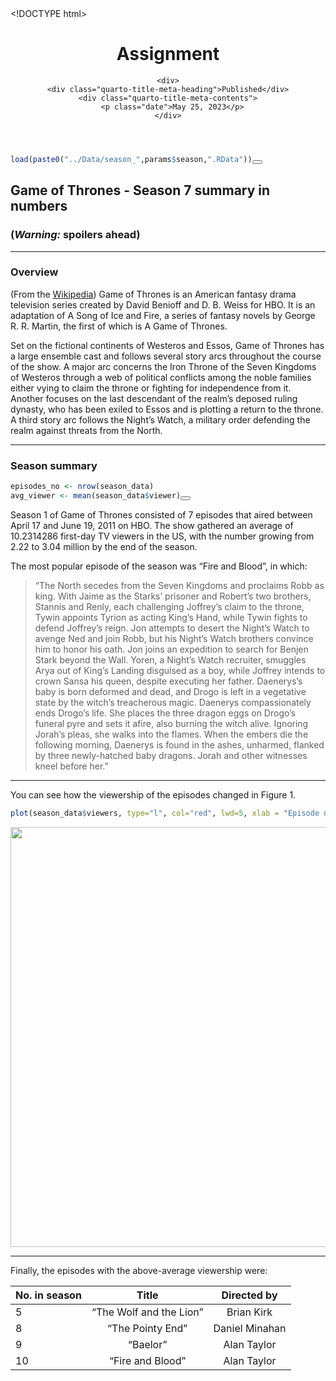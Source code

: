 <!DOCTYPE html>
<html xmlns="http://www.w3.org/1999/xhtml" lang="en" xml:lang="en"><head>

<meta charset="utf-8">
<meta name="generator" content="quarto-1.1.189">

<meta name="viewport" content="width=device-width, initial-scale=1.0, user-scalable=yes">

<meta name="dcterms.date" content="2023-05-25">

<title>Assignment</title>
<style>
code{white-space: pre-wrap;}
span.smallcaps{font-variant: small-caps;}
div.columns{display: flex; gap: min(4vw, 1.5em);}
div.column{flex: auto; overflow-x: auto;}
div.hanging-indent{margin-left: 1.5em; text-indent: -1.5em;}
ul.task-list{list-style: none;}
ul.task-list li input[type="checkbox"] {
  width: 0.8em;
  margin: 0 0.8em 0.2em -1.6em;
  vertical-align: middle;
}
pre > code.sourceCode { white-space: pre; position: relative; }
pre > code.sourceCode > span { display: inline-block; line-height: 1.25; }
pre > code.sourceCode > span:empty { height: 1.2em; }
.sourceCode { overflow: visible; }
code.sourceCode > span { color: inherit; text-decoration: inherit; }
div.sourceCode { margin: 1em 0; }
pre.sourceCode { margin: 0; }
@media screen {
div.sourceCode { overflow: auto; }
}
@media print {
pre > code.sourceCode { white-space: pre-wrap; }
pre > code.sourceCode > span { text-indent: -5em; padding-left: 5em; }
}
pre.numberSource code
  { counter-reset: source-line 0; }
pre.numberSource code > span
  { position: relative; left: -4em; counter-increment: source-line; }
pre.numberSource code > span > a:first-child::before
  { content: counter(source-line);
    position: relative; left: -1em; text-align: right; vertical-align: baseline;
    border: none; display: inline-block;
    -webkit-touch-callout: none; -webkit-user-select: none;
    -khtml-user-select: none; -moz-user-select: none;
    -ms-user-select: none; user-select: none;
    padding: 0 4px; width: 4em;
    color: #aaaaaa;
  }
pre.numberSource { margin-left: 3em; border-left: 1px solid #aaaaaa;  padding-left: 4px; }
div.sourceCode
  {   }
@media screen {
pre > code.sourceCode > span > a:first-child::before { text-decoration: underline; }
}
code span.al { color: #ff0000; font-weight: bold; } /* Alert */
code span.an { color: #60a0b0; font-weight: bold; font-style: italic; } /* Annotation */
code span.at { color: #7d9029; } /* Attribute */
code span.bn { color: #40a070; } /* BaseN */
code span.bu { color: #008000; } /* BuiltIn */
code span.cf { color: #007020; font-weight: bold; } /* ControlFlow */
code span.ch { color: #4070a0; } /* Char */
code span.cn { color: #880000; } /* Constant */
code span.co { color: #60a0b0; font-style: italic; } /* Comment */
code span.cv { color: #60a0b0; font-weight: bold; font-style: italic; } /* CommentVar */
code span.do { color: #ba2121; font-style: italic; } /* Documentation */
code span.dt { color: #902000; } /* DataType */
code span.dv { color: #40a070; } /* DecVal */
code span.er { color: #ff0000; font-weight: bold; } /* Error */
code span.ex { } /* Extension */
code span.fl { color: #40a070; } /* Float */
code span.fu { color: #06287e; } /* Function */
code span.im { color: #008000; font-weight: bold; } /* Import */
code span.in { color: #60a0b0; font-weight: bold; font-style: italic; } /* Information */
code span.kw { color: #007020; font-weight: bold; } /* Keyword */
code span.op { color: #666666; } /* Operator */
code span.ot { color: #007020; } /* Other */
code span.pp { color: #bc7a00; } /* Preprocessor */
code span.sc { color: #4070a0; } /* SpecialChar */
code span.ss { color: #bb6688; } /* SpecialString */
code span.st { color: #4070a0; } /* String */
code span.va { color: #19177c; } /* Variable */
code span.vs { color: #4070a0; } /* VerbatimString */
code span.wa { color: #60a0b0; font-weight: bold; font-style: italic; } /* Warning */
</style>


<script src="Assignment_files/libs/clipboard/clipboard.min.js"></script>
<script src="Assignment_files/libs/quarto-html/quarto.js"></script>
<script src="Assignment_files/libs/quarto-html/popper.min.js"></script>
<script src="Assignment_files/libs/quarto-html/tippy.umd.min.js"></script>
<script src="Assignment_files/libs/quarto-html/anchor.min.js"></script>
<link href="Assignment_files/libs/quarto-html/tippy.css" rel="stylesheet">
<link href="Assignment_files/libs/quarto-html/quarto-syntax-highlighting.css" rel="stylesheet" id="quarto-text-highlighting-styles">
<script src="Assignment_files/libs/bootstrap/bootstrap.min.js"></script>
<link href="Assignment_files/libs/bootstrap/bootstrap-icons.css" rel="stylesheet">
<link href="Assignment_files/libs/bootstrap/bootstrap.min.css" rel="stylesheet" id="quarto-bootstrap" data-mode="light">


</head>

<body class="fullcontent">

<div id="quarto-content" class="page-columns page-rows-contents page-layout-article">

<main class="content" id="quarto-document-content">

<header id="title-block-header" class="quarto-title-block default">
<div class="quarto-title">
<h1 class="title">Assignment</h1>
</div>



<div class="quarto-title-meta">

    
    <div>
    <div class="quarto-title-meta-heading">Published</div>
    <div class="quarto-title-meta-contents">
      <p class="date">May 25, 2023</p>
    </div>
  </div>
    
  </div>
  

</header>

<div class="cell">
<div class="sourceCode cell-code" id="cb1"><pre class="sourceCode r code-with-copy"><code class="sourceCode r"><span id="cb1-1"><a href="#cb1-1" aria-hidden="true" tabindex="-1"></a><span class="fu">load</span>(<span class="fu">paste0</span>(<span class="st">"../Data/season_"</span>,params<span class="sc">$</span>season,<span class="st">".RData"</span>))</span></code><button title="Copy to Clipboard" class="code-copy-button"><i class="bi"></i></button></pre></div>
</div>
<section id="game-of-thrones---season-7-summary-in-numbers" class="level1">
<h1>Game of Thrones - Season 7 summary in numbers</h1>
<section id="warning-spoilers-ahead" class="level3">
<h3 class="anchored" data-anchor-id="warning-spoilers-ahead"><strong>(<em>Warning:</em> spoilers ahead)</strong></h3>
<hr>
</section>
<section id="overview" class="level3">
<h3 class="anchored" data-anchor-id="overview">Overview</h3>
<p>(From the <a href="https://en.wikipedia.org/wiki/Game_of_Thrones#Premise">Wikipedia</a>) Game of Thrones is an American fantasy drama television series created by David Benioff and D. B. Weiss for HBO. It is an adaptation of A Song of Ice and Fire, a series of fantasy novels by George R. R. Martin, the first of which is A Game of Thrones.</p>
<p>Set on the fictional continents of Westeros and Essos, Game of Thrones has a large ensemble cast and follows several story arcs throughout the course of the show. A major arc concerns the Iron Throne of the Seven Kingdoms of Westeros through a web of political conflicts among the noble families either vying to claim the throne or fighting for independence from it. Another focuses on the last descendant of the realm’s deposed ruling dynasty, who has been exiled to Essos and is plotting a return to the throne. A third story arc follows the Night’s Watch, a military order defending the realm against threats from the North.</p>
<hr>
</section>
<section id="season-summary" class="level3">
<h3 class="anchored" data-anchor-id="season-summary">Season summary</h3>
<div class="cell">
<div class="sourceCode cell-code" id="cb2"><pre class="sourceCode r code-with-copy"><code class="sourceCode r"><span id="cb2-1"><a href="#cb2-1" aria-hidden="true" tabindex="-1"></a>episodes_no <span class="ot">&lt;-</span> <span class="fu">nrow</span>(season_data)</span>
<span id="cb2-2"><a href="#cb2-2" aria-hidden="true" tabindex="-1"></a>avg_viewer <span class="ot">&lt;-</span> <span class="fu">mean</span>(season_data<span class="sc">$</span>viewer)</span></code><button title="Copy to Clipboard" class="code-copy-button"><i class="bi"></i></button></pre></div>
</div>
<p>Season 1 of Game of Thrones consisted of 7 episodes that aired between April 17 and June 19, 2011 on HBO. The show gathered an average of 10.2314286 first-day TV viewers in the US, with the number growing from 2.22 to 3.04 million by the end of the season.</p>
<p>The most popular episode of the season was “Fire and Blood”, in which:</p>
<blockquote class="blockquote">
<p>“The North secedes from the Seven Kingdoms and proclaims Robb as king. With Jaime as the Starks’ prisoner and Robert’s two brothers, Stannis and Renly, each challenging Joffrey’s claim to the throne, Tywin appoints Tyrion as acting King’s Hand, while Tywin fights to defend Joffrey’s reign. Jon attempts to desert the Night’s Watch to avenge Ned and join Robb, but his Night’s Watch brothers convince him to honor his oath. Jon joins an expedition to search for Benjen Stark beyond the Wall. Yoren, a Night’s Watch recruiter, smuggles Arya out of King’s Landing disguised as a boy, while Joffrey intends to crown Sansa his queen, despite executing her father. Daenerys’s baby is born deformed and dead, and Drogo is left in a vegetative state by the witch’s treacherous magic. Daenerys compassionately ends Drogo’s life. She places the three dragon eggs on Drogo’s funeral pyre and sets it afire, also burning the witch alive. Ignoring Jorah’s pleas, she walks into the flames. When the embers die the following morning, Daenerys is found in the ashes, unharmed, flanked by three newly-hatched baby dragons. Jorah and other witnesses kneel before her.”</p>
</blockquote>
<hr>
<p>You can see how the viewership of the episodes changed in Figure 1.</p>
<div class="cell">
<div class="sourceCode cell-code" id="cb3"><pre class="sourceCode r code-with-copy"><code class="sourceCode r"><span id="cb3-1"><a href="#cb3-1" aria-hidden="true" tabindex="-1"></a><span class="fu">plot</span>(season_data<span class="sc">$</span>viewers, <span class="at">type=</span><span class="st">"l"</span>, <span class="at">col=</span><span class="st">"red"</span>, <span class="at">lwd=</span><span class="dv">5</span>, <span class="at">xlab =</span> <span class="st">"Episode number"</span>, <span class="at">ylab =</span> <span class="st">"1st day TV viewers in the US (millions)"</span>)</span></code><button title="Copy to Clipboard" class="code-copy-button"><i class="bi"></i></button></pre></div>
<div class="cell-output-display">
<p><img src="Assignment_files/figure-html/viewers_plot-1.png" class="img-fluid" width="672"></p>
</div>
</div>
<hr>
<p>Finally, the episodes with the above-average viewership were:</p>
<table class="table">
<thead>
<tr class="header">
<th style="text-align: left;">No.&nbsp;in season</th>
<th style="text-align: center;">Title</th>
<th style="text-align: center;">Directed by</th>
</tr>
</thead>
<tbody>
<tr class="odd">
<td style="text-align: left;">5</td>
<td style="text-align: center;">“The Wolf and the Lion”</td>
<td style="text-align: center;">Brian Kirk</td>
</tr>
<tr class="even">
<td style="text-align: left;">8</td>
<td style="text-align: center;">“The Pointy End”</td>
<td style="text-align: center;">Daniel Minahan</td>
</tr>
<tr class="odd">
<td style="text-align: left;">9</td>
<td style="text-align: center;">“Baelor”</td>
<td style="text-align: center;">Alan Taylor</td>
</tr>
<tr class="even">
<td style="text-align: left;">10</td>
<td style="text-align: center;">“Fire and Blood”</td>
<td style="text-align: center;">Alan Taylor</td>
</tr>
</tbody>
</table>
</section>
</section>

</main>
<!-- /main column -->
<script id="quarto-html-after-body" type="application/javascript">
window.document.addEventListener("DOMContentLoaded", function (event) {
  const toggleBodyColorMode = (bsSheetEl) => {
    const mode = bsSheetEl.getAttribute("data-mode");
    const bodyEl = window.document.querySelector("body");
    if (mode === "dark") {
      bodyEl.classList.add("quarto-dark");
      bodyEl.classList.remove("quarto-light");
    } else {
      bodyEl.classList.add("quarto-light");
      bodyEl.classList.remove("quarto-dark");
    }
  }
  const toggleBodyColorPrimary = () => {
    const bsSheetEl = window.document.querySelector("link#quarto-bootstrap");
    if (bsSheetEl) {
      toggleBodyColorMode(bsSheetEl);
    }
  }
  toggleBodyColorPrimary();  
  const icon = "";
  const anchorJS = new window.AnchorJS();
  anchorJS.options = {
    placement: 'right',
    icon: icon
  };
  anchorJS.add('.anchored');
  const clipboard = new window.ClipboardJS('.code-copy-button', {
    target: function(trigger) {
      return trigger.previousElementSibling;
    }
  });
  clipboard.on('success', function(e) {
    // button target
    const button = e.trigger;
    // don't keep focus
    button.blur();
    // flash "checked"
    button.classList.add('code-copy-button-checked');
    var currentTitle = button.getAttribute("title");
    button.setAttribute("title", "Copied!");
    setTimeout(function() {
      button.setAttribute("title", currentTitle);
      button.classList.remove('code-copy-button-checked');
    }, 1000);
    // clear code selection
    e.clearSelection();
  });
  function tippyHover(el, contentFn) {
    const config = {
      allowHTML: true,
      content: contentFn,
      maxWidth: 500,
      delay: 100,
      arrow: false,
      appendTo: function(el) {
          return el.parentElement;
      },
      interactive: true,
      interactiveBorder: 10,
      theme: 'quarto',
      placement: 'bottom-start'
    };
    window.tippy(el, config); 
  }
  const noterefs = window.document.querySelectorAll('a[role="doc-noteref"]');
  for (var i=0; i<noterefs.length; i++) {
    const ref = noterefs[i];
    tippyHover(ref, function() {
      // use id or data attribute instead here
      let href = ref.getAttribute('data-footnote-href') || ref.getAttribute('href');
      try { href = new URL(href).hash; } catch {}
      const id = href.replace(/^#\/?/, "");
      const note = window.document.getElementById(id);
      return note.innerHTML;
    });
  }
  var bibliorefs = window.document.querySelectorAll('a[role="doc-biblioref"]');
  for (var i=0; i<bibliorefs.length; i++) {
    const ref = bibliorefs[i];
    const cites = ref.parentNode.getAttribute('data-cites').split(' ');
    tippyHover(ref, function() {
      var popup = window.document.createElement('div');
      cites.forEach(function(cite) {
        var citeDiv = window.document.createElement('div');
        citeDiv.classList.add('hanging-indent');
        citeDiv.classList.add('csl-entry');
        var biblioDiv = window.document.getElementById('ref-' + cite);
        if (biblioDiv) {
          citeDiv.innerHTML = biblioDiv.innerHTML;
        }
        popup.appendChild(citeDiv);
      });
      return popup.innerHTML;
    });
  }
});
</script>
</div> <!-- /content -->



</body></html>